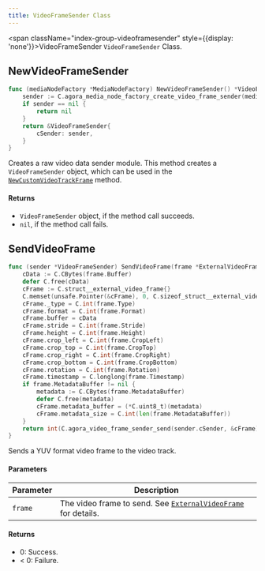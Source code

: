 ```yaml
---
title: VideoFrameSender Class
---
```


<span className="index-group-videoframesender" style={{display: 'none'}}>VideoFrameSender</span>
<span className="index-desc-videoframesender">`VideoFrameSender` Class.</span>

<h2 className="anchor index-group-item-videoframesender index-api-newvideoframesender" id="newvideoframesender">NewVideoFrameSender</h2>

```go
func (mediaNodeFactory *MediaNodeFactory) NewVideoFrameSender() *VideoFrameSender {
    sender := C.agora_media_node_factory_create_video_frame_sender(mediaNodeFactory.cFactory)
    if sender == nil {
        return nil
    }
    return &VideoFrameSender{
        cSender: sender,
    }
}
```

<span className="index-desc-newvideoframesender">Creates a raw video data sender module. This method creates a `VideoFrameSender` object, which can be used in the [`NewCustomVideoTrackFrame`](./localvideotrack#newcustomvideotrackframe) method.</span>

#### Returns

- `VideoFrameSender` object, if the method call succeeds.
- `nil`, if the method call fails.

<h2 className="anchor index-group-item-videoframesender index-api-sendvideoframe" id="sendvideoframe">SendVideoFrame</h2>

```go
func (sender *VideoFrameSender) SendVideoFrame(frame *ExternalVideoFrame) int {
    cData := C.CBytes(frame.Buffer)
    defer C.free(cData)
    cFrame := C.struct__external_video_frame{}
    C.memset(unsafe.Pointer(&cFrame), 0, C.sizeof_struct__external_video_frame)
    cFrame._type = C.int(frame.Type)
    cFrame.format = C.int(frame.Format)
    cFrame.buffer = cData
    cFrame.stride = C.int(frame.Stride)
    cFrame.height = C.int(frame.Height)
    cFrame.crop_left = C.int(frame.CropLeft)
    cFrame.crop_top = C.int(frame.CropTop)
    cFrame.crop_right = C.int(frame.CropRight)
    cFrame.crop_bottom = C.int(frame.CropBottom)
    cFrame.rotation = C.int(frame.Rotation)
    cFrame.timestamp = C.longlong(frame.Timestamp)
    if frame.MetadataBuffer != nil {
        metadata := C.CBytes(frame.MetadataBuffer)
        defer C.free(metadata)
        cFrame.metadata_buffer = (*C.uint8_t)(metadata)
        cFrame.metadata_size = C.int(len(frame.MetadataBuffer))
    }
    return int(C.agora_video_frame_sender_send(sender.cSender, &cFrame))
}
```

<span className="index-desc-sendvideoframe">Sends a YUV format video frame to the video track.</span>

#### Parameters

| Parameter | Description |
|------|------|
| `frame` | The video frame to send. See [`ExternalVideoFrame`](./apidatatype#externalvideoframe) for details. |

#### Returns

- 0: Success.
- < 0: Failure.

